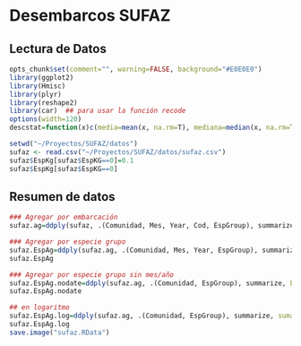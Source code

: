 Desembarcos SUFAZ
========================================================


Lectura de Datos
-------------------

```r
opts_chunk$set(comment="", warning=FALSE, background="#E0E0E0")
library(ggplot2)
library(Hmisc)
library(plyr)
library(reshape2)
library(car)  ## para usar la función recode
options(width=120)
descstat=function(x)c(media=mean(x, na.rm=T), mediana=median(x, na.rm=T), mínimo=min(x, na.rm=T), máximo=max(x,na.rm=T), de=sd(x, na.rm=T), cv=100*sd(x, na.rm=T)/mean(x, na.rm=T), n=length(x))   ## función para calcular estadísticos básicos
```

```r
setwd("~/Proyectos/SUFAZ/datos")
sufaz <- read.csv("~/Proyectos/SUFAZ/datos/sufaz.csv")
sufaz$EspKg[sufaz$EspKG==0]=0.1
sufaz$EspKg[sufaz$EspKG==0]
``` 


Resumen de datos
--------------------

```r
### Agregar por embarcación
sufaz.ag=ddply(sufaz, .(Comunidad, Mes, Year, Cod, EspGroup), summarize, EspKg=sum(EspKg))

### Agregar por especie grupo
sufaz.EspAg=ddply(sufaz.ag, .(Comunidad, Mes, Year, EspGroup), summarize, EspKg.media=mean(EspKg, na.rm=T), EspKg.median=median(EspKg,na.rm=T), EspKg.sd=sd(EspKg, na.rm=T), EspKg.max=max(EspKg, na.rm=T), EspKg.min=min(EspKg, na.rm=T), EspKg.n=length(EspKg))
sufaz.EspAg

### Agregar por especie grupo sin mes/año
sufaz.EspAg.nodate=ddply(sufaz.ag, .(Comunidad, EspGroup), summarize, EspKg.media=mean(EspKg, na.rm=T), EspKg.median=median(EspKg,na.rm=T), EspKg.sd=sd(EspKg, na.rm=T), EspKg.max=max(EspKg, na.rm=T), EspKg.min=min(EspKg, na.rm=T), EspKg.n=length(EspKg), EspKg.p75=quantile(EspKg, probs=0.75), EspKg.p90=quantile(EspKg, probs=0.90), EspKg.p95=quantile(EspKg, probs=0.95))
sufaz.EspAg.nodate

## en logaritmo
sufaz.EspAg.log=ddply(sufaz.ag, .(Comunidad, EspGroup), summarize, suma=sum(EspKg, na.rm=T), EspKg.media=mean(log(EspKg), na.rm=T), EspKg.sd=sd(log(EspKg), na.rm=T))
sufaz.EspAg.log
save.image("sufaz.RData")
```
